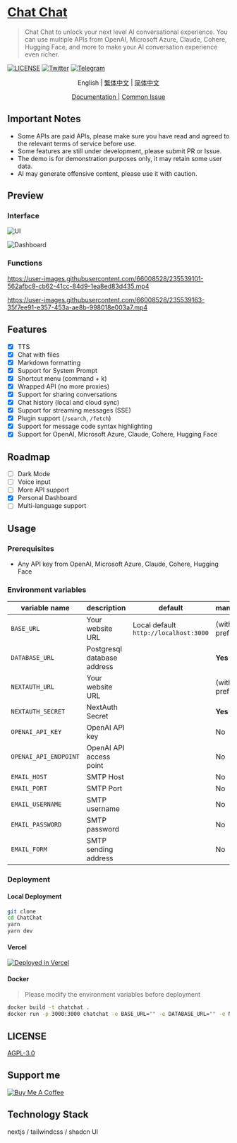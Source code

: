 # [Chat Chat](https://chat.okisdev.com)

> Chat Chat to unlock your next level AI conversational experience. You can use multiple APIs from OpenAI, Microsoft Azure, Claude, Cohere, Hugging Face, and more to make your AI conversation experience even richer.

[![LICENSE](https://img.shields.io/github/license/okisdev/ChatChat?style=flat-square)](https://github.com/okisdev/ChatChat/blob/master/LICENSE) [![Twitter](https://img.shields.io/twitter/follow/okisdev)](https://twitter.com/okisdev) [![Telegram](https://img.shields.io/badge/Telegram-Chat%20Chat-blue?style=flat-square&logo=telegram)](https://t.me/+uWx9qtafv-BiNGVk)

<p align='center'>
    <a>English</a> | <a href='README.zh_HK.mdx'>繁体中文</a> | <a href='README.zh_CN.mdx'>简体中文</a>
</p>

<p align='center'>
    <a href='https://docs.okis.dev/chat' target='_blank'>
        Documentation
    </a>
    | <a href='https://github.com/okisdev/ChatChat/issues/3'>Common Issue</a>
</p>

## Important Notes

-   Some APIs are paid APIs, please make sure you have read and agreed to the relevant terms of service before use.
-   Some features are still under development, please submit PR or Issue.
-   The demo is for demonstration purposes only, it may retain some user data.
-   AI may generate offensive content, please use it with caution.

## Preview

### Interface

![UI](https://cdn.harrly.com/project/GitHub/Chat-Chat/img/UI-1.png)

![Dashboard](https://cdn.harrly.com/project/GitHub/Chat-Chat/img/Dashboard-1.png)

### Functions

https://user-images.githubusercontent.com/66008528/235539101-562afbc8-cb62-41cc-84d9-1ea8ed83d435.mp4

https://user-images.githubusercontent.com/66008528/235539163-35f7ee91-e357-453a-ae8b-998018e003a7.mp4

## Features

-   [x] TTS
-   [x] Chat with files
-   [x] Markdown formatting
-   [x] Support for System Prompt
-   [x] Shortcut menu (command + k)
-   [x] Wrapped API (no more proxies)
-   [x] Support for sharing conversations
-   [x] Chat history (local and cloud sync)
-   [x] Support for streaming messages (SSE)
-   [x] Plugin support (`/search`, `/fetch`)
-   [x] Support for message code syntax highlighting
-   [x] Support for OpenAI, Microsoft Azure, Claude, Cohere, Hugging Face

## Roadmap

-   [ ] Dark Mode
-   [ ] Voice input
-   [ ] More API support
-   [x] Personal Dashboard
-   [ ] Multi-language support

## Usage

### Prerequisites

-   Any API key from OpenAI, Microsoft Azure, Claude, Cohere, Hugging Face

### Environment variables

| variable name         | description                 | default                               | mandatory                | prompt                                                                                                            |
| --------------------- | --------------------------- | ------------------------------------- | ------------------------ | ----------------------------------------------------------------------------------------------------------------- |
| `BASE_URL`            | Your website URL            | Local default `http://localhost:3000` | (with prefix) **Yes**    |                                                                                                                   |
| `DATABASE_URL`        | Postgresql database address |                                       | **Yes**                  | Start with `postgresql://` (if not required, please fill in `postgresql://user:password@example.com:port/dbname`) |
| `NEXTAUTH_URL`        | Your website URL            |                                       | (without prefix) **Yes** |                                                                                                                   |
| `NEXTAUTH_SECRET`     | NextAuth Secret             |                                       | **Yes**                  | Random hash (16 bits is best)                                                                                     |
| `OPENAI_API_KEY`      | OpenAI API key              |                                       | No                       |                                                                                                                   |
| `OPENAI_API_ENDPOINT` | OpenAI API access point     |                                       | No                       |                                                                                                                   |
| `EMAIL_HOST`          | SMTP Host                   |                                       | No                       |                                                                                                                   |
| `EMAIL_PORT`          | SMTP Port                   |                                       | No                       |                                                                                                                   |
| `EMAIL_USERNAME`      | SMTP username               |                                       | No                       |                                                                                                                   |
| `EMAIL_PASSWORD`      | SMTP password               |                                       | No                       |                                                                                                                   |
| `EMAIL_FORM`          | SMTP sending address        |                                       | No                       |                                                                                                                   |

### Deployment

#### Local Deployment

```bash
git clone
cd ChatChat
yarn
yarn dev
```

#### Vercel

[![Deployed in Vercel](https://vercel.com/button)](https://vercel.com/import/project?template=https://github.com/okisdev/ChatChat)

#### Docker

> Please modify the environment variables before deployment

```bash
docker build -t chatchat .
docker run -p 3000:3000 chatchat -e BASE_URL="" -e DATABASE_URL="" -e NEXTAUTH_URL="" -e NEXTAUTH_SECRET="" -e OPENAI_API_KEY="" -e OPENAI_API_ENDPOINT="" -e EMAIL_HOST="" -e EMAIL_PORT="" -e EMAIL_USERNAME="" -e EMAIL_PASSWORD="" -e EMAIL_FORM=""
```

## LICENSE

[AGPL-3.0](./LICENSE)

## Support me

[![Buy Me A Coffee](https://www.buymeacoffee.com/assets/img/custom_images/orange_img.png)](https://www.buymeacoffee.com/okisdev)

## Technology Stack

nextjs / tailwindcss / shadcn UI

```

```
